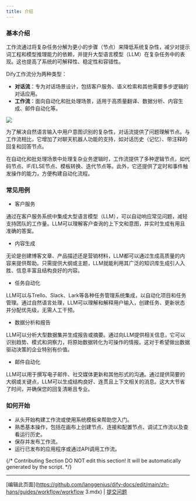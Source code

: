 ```yaml
---
title: 介绍
---
```


### 基本介绍

工作流通过将复杂任务分解为更小的步骤（节点）来降低系统复杂性，减少对提示词工程和模型推理能力的依赖，并提升大型语言模型（LLM）在复杂任务中的表现。这也提高了系统的可解释性、稳定性和容错性。

Dify工作流分为两种类型：

* **对话流**：专为对话场景设计，包括客户服务、语义检索和其他需要多步逻辑的对话应用。
* **工作流**：面向自动化和批处理场景，适用于高质量翻译、数据分析、内容生成、邮件自动化等。

![](https://assets-docs.dify.ai/dify-enterprise-mintlify/en/guides/workflow/65e9ed3fb88e03f631b3862acc2479e4.png)

为了解决自然语言输入中用户意图识别的复杂性，对话流提供了问题理解节点。与工作流相比，它增加了对聊天机器人功能的支持，如对话历史（记忆）、带注释的回复和回答节点。

在自动化和批处理场景中处理复杂业务逻辑时，工作流提供了多种逻辑节点，如代码节点、IF/ELSE节点、模板转换、迭代节点等。此外，它还提供了定时和事件触发操作的能力，方便构建自动化流程。

### 常见用例

* 客户服务

通过在客户服务系统中集成大型语言模型（LLM），可以自动响应常见问题，减轻支持团队的工作量。LLM可以理解客户查询的上下文和意图，并实时生成有用且准确的答案。

* 内容生成

无论是创建博客文章、产品描述还是营销材料，LLM都可以通过生成高质量的内容来提供帮助。只需提供大纲或主题，LLM就能利用其广泛的知识库生成引人入胜、信息丰富且结构良好的内容。

* 任务自动化

LLM可以与Trello、Slack、Lark等各种任务管理系统集成，以自动化项目和任务管理。通过自然语言处理，LLM可以理解和解释用户输入，创建任务、更新状态并分配优先级，无需人工干预。

* 数据分析和报告

LLM可以分析大型数据集并生成报告或摘要。通过向LLM提供相关信息，它可以识别趋势、模式和洞察力，将原始数据转化为可操作的情报。这对于希望做出数据驱动决策的企业特别有价值。

* 邮件自动化

LLM可以用于撰写电子邮件、社交媒体更新和其他形式的沟通。通过提供简要的大纲或关键点，LLM可以生成结构良好、连贯且上下文相关的消息。这大大节省了时间，并确保您的回复清晰且专业。

### 如何开始

* 从头开始构建工作流或使用系统模板来帮助您入门。
* 熟悉基本操作，包括在画布上创建节点、连接和配置节点、调试工作流以及查看运行历史。
* 保存并发布工作流。
* 运行已发布的应用程序或通过API调用工作流。

{/*
Contributing Section
DO NOT edit this section!
It will be automatically generated by the script.
*/}

---

[编辑此页面](https://github.com/langgenius/dify-docs/edit/main/zh-hans/guides/workflow/workflow 3.mdx) | [提交问题](https://github.com/langgenius/dify-docs/issues/new?template=docs.yml)


